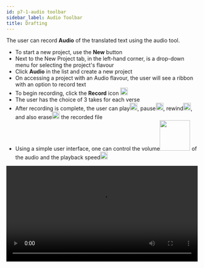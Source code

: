 ```yaml
---
id: p7-1-audio toolbar
sidebar_label: Audio Toolbar
title: Drafting
---
```


The user can record **Audio** of the translated text using the audio tool.

- To start a new project, use the **New** button
- Next to the New Project tab, in the left-hand corner, is a drop-down menu for selecting the project's flavour
- Click **Audio** in the list and create a new project
- On accessing a project with an Audio flavour, the user will see a ribbon with an option to record text
- To begin recording, click the **Record** icon <img src="/assets/record.PNG" width="20px" alt=""/>
- The user has the choice of 3 takes for each verse
- After recording is complete, the user can play<img src="/assets/play.PNG" width="20px" alt=""/>, pause<img src="/assets/pause.PNG" width="20px" alt=""/>, rewind<img src="/assets/rewind." width="20px" alt=""/>, and also erase<img src="/assets/delete.PNG" width="20px" alt=""/> the recorded file
- Using a simple user interface, one can control the volume<img src="/assets/volume.PNG" width="80px" alt=""/> of the audio and the playback speed<img src="/assets/speed.PNG" width="20px" alt=""/>

<video controls src="/assets/Audio.mov" width="100%" type="video/mov"/>


### Recording Toolbar ###

<img src="/assets/Audio.png"  width="1000px" alt="audio"/>

To start recording in **Audio** mode, the user will see a black ribbon with tools to help in recording

- The user can control the playback speed with deifferent **speed** settings
- New audio recordings are started by clicking **Record (R)**
- After clicking the record button it will change to a pause button, this will enable the user to pause during recording
- The **Stop (S)** button will stop the recording completely
- A **Rewind (<)** button enables user to go backward in the audio playback and review the recording 
- **Play/Pause (P)** buttons allow the user to start or stop audio while playback
- The **Delete** button enables user to remove selected track/verse of audio from their recordings 
- **Volume** Control button adjusts the volume level of the playback audio
- It allows the user to increase or decrease the sound by clicking  **+** or **-** button
- The user has the choice of 3 takes **A B C** for each verse, by doble-clicking the user can select the best take for further use 
- The settings feature enables user to customize the choice of microphone/headphone according to their preferences

### How to delete the audio of a verse? ###

- Go to the verse that needs to be deleted
- Click on the **Take** that needs to be deleted
- Click on the **Delete** icon

### How to export the Audio file? ###

- Access the list of projects
- Go to the project you want to export, then click the arrow pointing downward to see a dropdown menu with the project description and three dots
- Click on the **three dots** to see a dropdown menu with options
    - Edit
    - Export
    - Archive
- Select **Export** from the menu
- A dialogue box appears. The user can choose to Export the content as verses (Default), With text(if available), chapter-wise or the full project
- Specify the **path** where the file needs to be Exported
- Click **Export** after selecting the option

<video controls src="/assets/export_audio.mov" width="100%" type="video/mov"/>


### Shortcut Keys for Audio recording ###
- R - record
- E - Resume Record
- P - Pause Record
- S - Stop Record
- < - Rewind
- Space - pause playback
- Return / Enter - Start Playback
- A , B , C - change Take
- ( + ) Volume Up
- ( - ) Volume Down